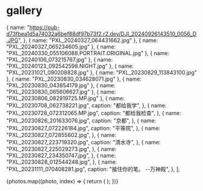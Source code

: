 # gallery


  {
    name: "https://pub-d73fbea1d5a74032a6bef88df97b73f2.r2.dev/DJI_20240926143510_0056_D.JPG",
  },
  { name: "PXL_20240327_064431662.jpg" },
  { name: "PXL_20240327_065234605.jpg" },
  { name: "PXL_20240330_055106088.PORTRAIT.ORIGINAL.jpg" },
  { name: "PXL_20240106_073215767.jpg" },
  { name: "PXL_20240123_092542598.NIGHT.jpg" },
  { name: "PXL_20231021_090208828.jpg" },
  { name: "PXL_20230829_113843100.jpg" },
  { name: "PXL_20230830_034628071.jpg" },
  { name: "PXL_20230830_043854179.jpg" },
  { name: "PXL_20230830_065606627.jpg" },
  { name: "PXL_20230806_082919725.MP.jpg" },
  {
    name: "PXL_20230708_062738221.jpg",
    caption: "都给我学",
  },
  {
    name: "PXL_20230728_072312065.MP.jpg",
    caption: "都给我检查",
  },
  {
    name: "PXL_20230826_201633076.jpg",
    caption: "京都",
  },
  {
    name: "PXL_20230827_072226184.jpg",
    caption: "平等院",
  },
  {
    name: "PXL_20230827_072855602.jpg",
  },
  {
    name: "PXL_20230827_223719320.jpg",
    caption: "清水寺",
  },
  {
    name: "PXL_20230827_225029273.jpg",
  },
  {
    name: "PXL_20230827_234350747.jpg",
  },
  {
    name: "PXL_20230828_012544248.jpg",
  },
  {
    name: "PXL_20231111_070408281.jpg",
    caption: "接住你的笔。 --万神殿",
  },
];

<div className="flex flex-col gap-2">
  {photos.map((photo, index) => {
    return (
      <GalleryImage
        key={photo.name}
        caption={photo.caption ?? index + 1}
        src={isUrl ? photo.name : `images/gallery/${photo.name}`}
      />
    );
  })}
</div>
